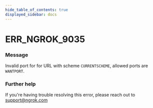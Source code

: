 ```yaml
---
hide_table_of_contents: true
displayed_sidebar: docs
---
```



# ERR_NGROK_9035

### Message

Invalid port for for URL with scheme `CURRENTSCHEME`, allowed ports are `WANTPORT`.

<ErrorDetails error="err_ngrok_9035" />

### Further help

If you're having trouble resolving this error, please reach out to [support@ngrok.com](mailto:support@ngrok.com?subject=Help%20with%20ERR_NGROK_9035)

